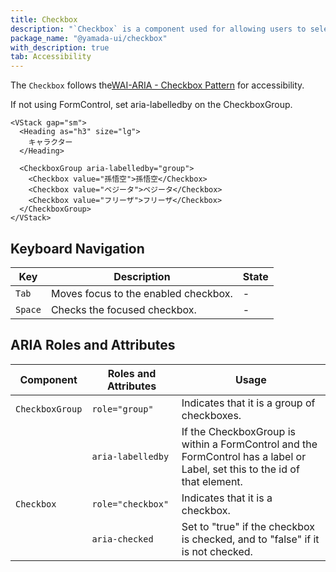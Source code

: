 ```yaml
---
title: Checkbox
description: "`Checkbox` is a component used for allowing users to select one option from multiple choices."
package_name: "@yamada-ui/checkbox"
with_description: true
tab: Accessibility
---
```


The `Checkbox` follows the[WAI-ARIA - Checkbox Pattern](https://www.w3.org/WAI/ARIA/apg/patterns/checkbox) for accessibility.

If not using FormControl, set aria-labelledby on the CheckboxGroup.

```tsx live=false
<VStack gap="sm">
  <Heading as="h3" size="lg">
    キャラクター
  </Heading>

  <CheckboxGroup aria-labelledby="group">
    <Checkbox value="孫悟空">孫悟空</Checkbox>
    <Checkbox value="ベジータ">ベジータ</Checkbox>
    <Checkbox value="フリーザ">フリーザ</Checkbox>
  </CheckboxGroup>
</VStack>
```

## Keyboard Navigation

| Key     | Description                          | State |
| ------- | ------------------------------------ | ----- |
| `Tab`   | Moves focus to the enabled checkbox. | -     |
| `Space` | Checks the focused checkbox.         | -     |

## ARIA Roles and Attributes

| Component       | Roles and Attributes | Usage                                                                                                                      |
| --------------- | -------------------- | -------------------------------------------------------------------------------------------------------------------------- |
| `CheckboxGroup` | `role="group"`       | Indicates that it is a group of checkboxes.                                                                                |
|                 | `aria-labelledby`    | If the CheckboxGroup is within a FormControl and the FormControl has a label or Label, set this to the id of that element. |
| `Checkbox`      | `role="checkbox"`    | Indicates that it is a checkbox.                                                                                           |
|                 | `aria-checked`       | Set to "true" if the checkbox is checked, and to "false" if it is not checked.                                             |
